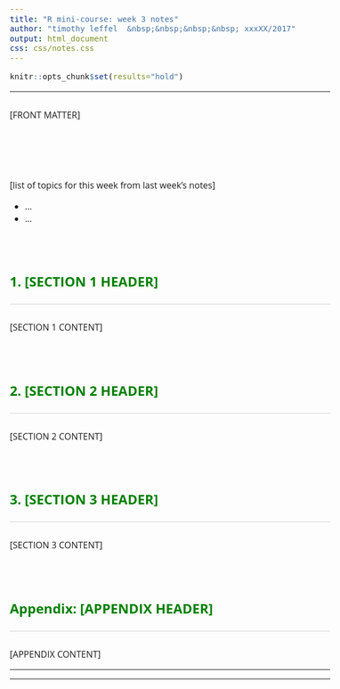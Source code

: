 ```yaml
---
title: "R mini-course: week 3 notes"
author: "timothy leffel  &nbsp;&nbsp;&nbsp;&nbsp; xxxXX/2017"
output: html_document
css: css/notes.css
---
```


```r
knitr::opts_chunk$set(results="hold")
```

<hr style="height:2px; background-color: gray; color:gray;">

[FRONT MATTER]

<br><br>

[list of topics for this week from last week's notes]

- ...
- ...


<br>

### 1. [SECTION 1 HEADER]

<hr style="height:1px; background-color:lightgray; color:lightgray;">

[SECTION 1 CONTENT]



<br>

### 2. [SECTION 2 HEADER]

<hr style="height:1px; background-color:lightgray; color:lightgray;">

[SECTION 2 CONTENT]


<br>

### 3. [SECTION 3 HEADER]

<hr style="height:1px; background-color:lightgray; color:lightgray;">


[SECTION 3 CONTENT]


<br>

### Appendix: [APPENDIX HEADER] {#appendix}

<hr style="height:1px; background-color:lightgray; color:lightgray;">

[APPENDIX CONTENT]


<hr><hr>
<br><br>



<link rel="stylesheet" type="text/css"
href="https://fonts.googleapis.com/css?family=Open+Sans:300,400,400i,700">

<link href="https://fonts.googleapis.com/css?family=Roboto+Mono:300,400,500" rel="stylesheet">

  <style>
body {
  padding: 10px;
  font-size: 12pt;
  font-family: 'Open Sans', sans-serif;
}

h1 { 
  font-size: 20px;
  color: DarkGreen;
  font-weight: bold;
}

h2 { 
    font-size: 16px;
    color: green;
}

h3 { 
  font-size: 24px;
  color: green;
  font-weight: bold;
}

code {
  font-family: 'Roboto Mono', monospace;
  font-size: 14px;
}

pre {
  font-family: 'Roboto Mono', monospace;
  font-size: 14px;
}

p {
  margin-top: 30px;
  margin-bottom: 15px;
}

</style>



<!-- END OF DOCUMENT IS HERE -->

